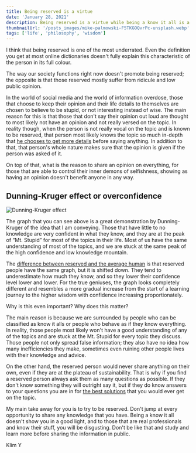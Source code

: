 ```yaml
---
title: Being reserved is a virtue
date: 'January 28, 2021'
description: Being reserved is a virtue while being a know it all is a confirmation of idiocy.
thumbnailUrl: '/posts_images/mike-palmowski-F5TKGOQvrPc-unsplash.webp'
tags: ['life', 'philosophy', 'wisdom']
---
```


I think that being reserved is one of the most underrated. Even the definition you get at most online dictionaries doesn't fully explain this characteristic of the person in its full colour.

The way our society functions right now doesn't promote being reserved; the opposite is that those reserved mostly suffer from ridicule and low public opinion.

In the world of social media and the world of information overdose, those that choose to keep their opinion and their life details to themselves are chosen to believe to be stupid, or not interesting instead of wise. The main reason for this is that those that don't say their opinion out loud are thought to most likely not have an opinion and not really versed on the topic. In reality though, when the person is not really vocal on the topic and is known to be reserved, that person most likely knows the topic so much in-depth that [he chooses to get more details](https://klimy.co/blog/learning-to-learn) before saying anything. In addition to that, that person's whole nature makes sure that the opinion is given if the person was asked of it.

On top of that, what is the reason to share an opinion on everything, for those that are able to control their inner demons of selfishness, showing as having an opinion doesn't benefit anyone in any way. 

## Dunning-Kruger effect or overconfidence

![Dunning-Kruger effect](https://i.gyazo.com/1daa79ac5874454e230862d538cee1d7.jpg)

The graph that you can see above is a great demonstration by Dunning-Kruger of the idea that I am conveying. Those that have little to no knowledge are very confident in what they know, and they are at the peak of “Mt. Stupid” for most of the topics in their life. Most of us have the same understanding of most of the topics, and we are stuck at the same peak of the high confidence and low knowledge mountain.

The [difference between reserved and the average human](https://klimy.co/blog/improve-social-life) is that reserved people have the same graph, but it is shifted down. They tend to underestimate how much they know, and so they lower their confidence level lower and lower. For the true geniuses, the graph looks completely different and resembles a more gradual increase from the start of a learning journey to the higher wisdom with confidence increasing proportionately.

Why is this even important? Why does this matter?

The main reason is because we are surrounded by people who can be classified as know it alls or people who behave as if they know everything. In reality, those people most likely won't have a good understanding of any of the topics and are stuck at the Mt. Stupid for every topic they discuss. Those people not only spread false information; they also have no idea how many inefficiencies they make, sometimes even ruining other people lives with their knowledge and advice.

On the other hand, the reserved person would never share anything on their own, even if they are at the plateau of sustainability. That is why if you find a reserved person always ask them as many questions as possible. If they don't know something they will outright say it, but if they do know answers to your questions you are in for [the best solutions](https://klimy.co/blog/backup-plan-not-risky) that you would ever get on the topic.

My main take away for you is to try to be reserved. Don't jump at every opportunity to share any knowledge that you have. Being a know it all doesn't show you in a good light, and to those that are real professionals and know their stuff, you will be disgusting. Don't be like that and study and learn more before sharing the information in public.

Klim Y